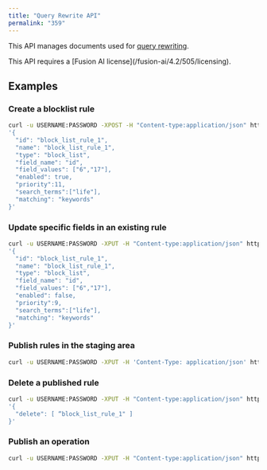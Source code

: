 ```yaml
---
title: "Query Rewrite API"
permalink: "359"
---
```


This API manages documents used for [query rewriting](/fusion-ai/4.2/489/query-rewriting).

<Note>
This API requires a [Fusion AI license](/fusion-ai/4.2/505/licensing).
</Note>

## Examples

### Create a blocklist rule

```bash
curl -u USERNAME:PASSWORD -XPOST -H "Content-type:application/json" https://FUSION_HOST:8764/api/apps/APP_NAME/query-rewrite/instances -d
'{
  "id": "block_list_rule_1",
  "name": "block_list_rule_1",
  "type": "block_list",
  "field_name": "id",
  "field_values": ["6","17"],
  "enabled": true,
  "priority":11,
  "search_terms":["life"],
  "matching": "keywords"
}'
```

### Update specific fields in an existing rule

```bash
curl -u USERNAME:PASSWORD -XPUT -H "Content-type:application/json" https://FUSION_HOST:8764/api/apps/APP_NAME/query-rewrite/instances -d
'{
  "id": "block_list_rule_1",
  "name": "block_list_rule_1",
  "type": "block_list",
  "field_name": "id",
  "field_values": ["6","17"],
  "enabled": false,
  "priority":9,
  "search_terms":["life"],
  "matching": "keywords"
}'
```

### Publish rules in the staging area

```bash
curl -u USERNAME:PASSWORD -XPUT -H 'Content-Type: application/json' https://FUSION_HOST:8764/api/apollo/apps/APP_NAME/query-rewrite/publish
```

### Delete a published rule

```bash
curl -u USERNAME:PASSWORD -XPUT -H "Content-type:application/json" https://FUSION_HOST:8764/api/apollo/apps/APP_NAME/query-rewrite/instances -d
'{
  "delete": [ “block_list_rule_1" ]
}'
```

### Publish an operation

```bash
curl -u USERNAME:PASSWORD -XPUT -H "Content-type:application/json" https://FUSION_HOST:8764/api/apollo/apps/APP_NAME/query-rewrite/publish
```
